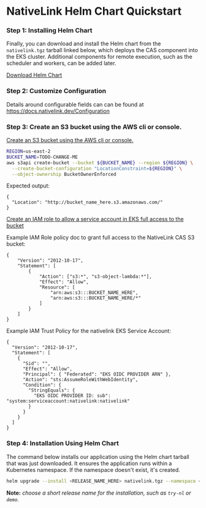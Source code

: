 # NativeLink Helm Chart Quickstart

### Step 1: Installing Helm Chart

Finally, you can download and install the Helm chart from the `nativelink.tgz` tarball linked below, which deploys the CAS component into the EKS cluster. Additional components for remote execution, such as the scheduler and workers, can be added later.

[Download Helm Chart](https://github.com/TraceMachina/NativeLink-Helm-Chart/tree/main/Dist)

### Step 2: Customize Configuration

Details around configurable fields can can be found at https://docs.nativelink.dev/Configuration

### Step 3: Create an S3 bucket using the AWS cli or console.

[Create an S3 bucket using the AWS cli or console.](https://docs.aws.amazon.com/AmazonS3/latest/userguide/create-bucket-overview.html)
```bash
REGION=us-east-2
BUCKET_NAME=TODO-CHANGE-ME
aws s3api create-bucket --bucket ${BUCKET_NAME} --region ${REGION} \
  --create-bucket-configuration "LocationConstraint=${REGION}" \
  --object-ownership BucketOwnerEnforced
```

Expected output:
```json5
{
  "Location": "http://bucket_name_here.s3.amazonaws.com/"
}
```

[Create an IAM role to allow a service account in EKS full access to the bucket](https://docs.aws.amazon.com/eks/latest/userguide/iam-roles-for-service-accounts.html)

Example IAM Role policy doc to grant full access to the NativeLink CAS S3 bucket:
```json5
{
	"Version": "2012-10-17",
	"Statement": [
		{
			"Action": ["s3:*", "s3-object-lambda:*"],
			"Effect": "Allow",
			"Resource": [
				"arn:aws:s3:::BUCKET_NAME_HERE",
				"arn:aws:s3:::BUCKET_NAME_HERE/*"
			]
		}
	]
}
```

Example IAM Trust Policy for the nativelink EKS Service Account:
```json5
{
  "Version": "2012-10-17",
  "Statement": [
    {
      "Sid": "",
      "Effect": "Allow",
      "Principal": { "Federated": "EKS OIDC PROVIDER ARN" },
      "Action": "sts:AssumeRoleWithWebIdentity",
      "Condition": {
        "StringEquals": {
          "EKS OIDC PROVIDER ID: sub": "system:serviceaccount:nativelink:nativelink"
        }
      }
    }
  ]
}
```

### Step 4: Installation Using Helm Chart

The command below installs our application using the Helm chart tarball that was just downloaded. It ensures the application runs within a Kubernetes namespace. If the namespace doesn't exist, it's created.

```bash
helm upgrade --install <RELEASE_NAME_HERE> nativelink.tgz --namespace <K8S_NAMESPACE> --create-namespace
```

**Note:** *choose a short release name for the installation, such as `try-nl` or `demo`.*
